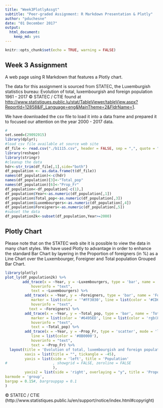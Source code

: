 ---
title: "Week3PlotlyAssgt"
subtitle: "Peer-graded Assignment: R Markdown Presentation & Plotly"
author: "pduchesne"
date: "01 December 2017"
output: 
  html_document: 
    keep_md: yes
---

```{r setup, include=FALSE}
knitr::opts_chunk$set(echo = TRUE, warning = FALSE)
```

## Week 3 Assignment

A web page using R Markdown that features a Plotly chart.  

The data for this assignment is sourced from STATEC, the Luxemburgish statistics bureau:
Evolution of total, luxembourgish and foreign population 1961 - 2017 © STATEC / CTIE found at <http://www.statistiques.public.lu/stat/TableViewer/tableView.aspx?ReportId=12858&IF_Language=eng&MainTheme=2&FldrName=1>.

We have downloaded the csv file to load it into a data frame and prepared it to focused our attention on the year 2000 - 2017 data.
```{r load_popLU_data, message=FALSE, warning=FALSE}
#
set.seed=(29092015)
library(dplyr);
#load csv file available at source web site
df_file <- read.csv("./b1115.csv", header = FALSE, sep = ",", quote = "\"",na.strings="", stringsAsFactors=FALSE)
library(reshape)
library(stringr)
#cleanup the data
hdr<-str_trim(df_file[,1],side="both")
df_population <- as.data.frame(t(df_file))
names(df_population)<-c(hdr)
names(df_population)[3]<-"Total_pop"
names(df_population)[6]<-"Prop_Fr"
df_population<-df_population[-c(1),]
df_population$Year<-as.numeric(df_population[,1])
df_population$Total_pop<-as.numeric(df_population[,3])
df_population$Luxembourgers<-as.numeric(df_population[,4])
df_population$Foreigners<-as.numeric(df_population[,5])
#subset the data
df_population2k<-subset(df_population,Year>=2000)

```

## Plotly Chart

Please note that on the STATEC web site it is possible to view the data in many chart styles. We have used Plotly to advantage in order to enhance the standard Bar Chart by layering in the Proportion of foreigners (in %) as a Line Chart over the Luxembourger, Foreigner and Total population Grouped Bar Chart.

```{r pressure, echo=FALSE, message=FALSE, warning=FALSE}
library(plotly)
plot_ly(df_population2k) %>%
        add_trace(x = ~Year, y = ~Luxembourgers, type = 'bar', name = 'Luxembourgers', marker = list(color = '#FFD700', line = list(color = '#FFB90F', width = 1)),
            hoverinfo = "text",
            text = ~Luxembourgers) %>%
         add_trace(x = ~Year, y = ~Foreigners, type = 'bar', name = 'Foreigners',
            marker = list(color = '"#FF3030', line = list(color = '#CD6600', width = 1)),
            hoverinfo = "text",
           text = ~Foreigners) %>%
         add_trace(x = ~Year, y = ~Total_pop, type = 'bar', name = 'Total population',
            marker = list(color = '#6495ED', line = list(color = 'rgb(8,48,107)', width = 1)),
            hoverinfo = "text",
            text = ~Total_pop) %>%
         add_trace(x = ~Year, y = ~Prop_Fr, type = 'scatter', mode = 'lines', name = 'Proportion of foreigners (in %)', yaxis = 'y2',
            line = list(color = '#8B0000'),
            hoverinfo = "text",
            text = ~Prop_Fr) %>%
  layout(title = 'Evolution of total, luxembourgish and foreign population 2000 - 2017',
         xaxis = list(title = "", tickangle = -45),
         yaxis = list(side = 'left', title = 'Population'
#                     , showgrid = FALSE, zeroline = FALSE
                      ),
         yaxis2 = list(side = 'right', overlaying = "y", title = 'Proportion of foreigners (in %)', showgrid = FALSE, zeroline = FALSE),
barmode = 'group', 
bargap = 0.15#, bargroupgap = 0.1
)        
```
© STATEC / CTIE (http://www.statistiques.public.lu/en/support/notice/index.html#copyright)

